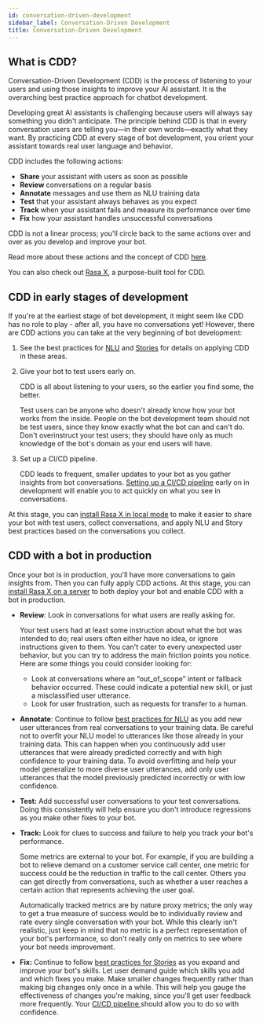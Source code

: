 ```yaml
---
id: conversation-driven-development
sidebar_label: Conversation-Driven Development
title: Conversation-Driven Development
---
```


## What is CDD?

Conversation-Driven Development (CDD) is the process of listening to your users and using those insights to improve your AI assistant. It is the overarching best practice approach for chatbot development. 

Developing great AI assistants is challenging because users will always say something you didn't anticipate. The principle behind CDD is that in every conversation users are telling you—in their own words—exactly what they want. By practicing CDD at every stage of bot development, you orient your assistant towards real user language and behavior.

CDD includes the following actions:

*   **Share** your assistant with users as soon as possible
*   **Review** conversations on a regular basis
*   **Annotate** messages and use them as NLU training data
*   **Test** that your assistant always behaves as you expect
*   **Track** when your assistant fails and measure its performance over time
*   **Fix** how your assistant handles unsuccessful conversations

CDD is not a linear process; you'll circle back to the same actions over and over as you develop and improve your bot.

Read more about these actions and the concept of CDD [here](https://blog.rasa.com/conversation-driven-development-a-better-approach-to-building-ai-assistants/). 

You can also check out [Rasa X](https://rasa.com/docs/rasa-x/), a purpose-built tool for CDD. 

## CDD in early stages of development

If you're at the earliest stage of bot development, it might seem like CDD has no role to play - after all, you have no conversations yet! However, there are CDD actions you can take at the very beginning of bot development:

1. See the best practices for [NLU](generating-nlu-data) and [Stories](writing-stories) for details on applying CDD in these areas.
2. Give your bot to test users early on. 

    CDD is all about listening to your users, so the earlier you find some, the better. 

    Test users can be anyone who doesn't already know how your bot works from the inside. People on the bot development team should not be test users, since they know exactly what the bot can and can't do. Don't overinstruct your test users; they should have only as much knowledge of the bot's domain as your end users will have.

3. Set up a CI/CD pipeline.

    CDD leads to frequent, smaller updates to your bot as you gather insights from bot conversations. [Setting up a CI/CD pipeline](setting-up-ci-cd) early on in development will enable you to act quickly on what you see in conversations.


At this stage, you can [install Rasa X in local mode](https://rasa.com/docs/rasa-x/installation-and-setup/install/local-mode/) to make it easier to share your bot with test users, collect conversations, and apply NLU and Story best practices based on the conversations you collect.


## CDD with a bot in production 

Once your bot is in production, you'll have more conversations to gain insights from. Then you can fully apply CDD actions. 
At this stage, you can [install Rasa X on a server](https://rasa.com/docs/rasa-x/installation-and-setup/install/helm-chart/) 
to both deploy your bot and enable CDD with a bot in production.

*   **Review**: Look in conversations for what users are really asking for.

    Your test users had at least some instruction about what the bot was intended to do; real users often either have no idea, or ignore instructions given to them. You can't cater to every unexpected user behavior, but you can try to address the main friction points you notice. Here are some things you could consider looking for:

    *   Look at conversations where an “out_of_scope” intent or fallback behavior occurred. These could indicate a potential new skill, or just a misclassified user utterance.
    *   Look for user frustration, such as requests for transfer to a human.

*   **Annotate**: Continue to follow [best practices for NLU](generating-nlu-data) as you add new user utterances from real conversations to your training data. Be careful not to overfit your NLU model to utterances like those already in your training data. This can happen when you continuously add user utterances that were already predicted correctly and with high confidence to your training data.  To avoid overfitting and help your model generalize to more diverse user utterances, add only user utterances that the model previously predicted incorrectly or with low confidence. 

*   **Test:** Add successful user conversations to your test conversations. Doing this consistently will help ensure you don't introduce regressions as you make other fixes to your bot. 

*   **Track:** Look for clues to success and failure to help you track your bot's performance.

    Some metrics are external to your bot. For example, if you are building a bot to relieve demand on a customer service call center, one metric for success could be the reduction in traffic to the call center. Others you can get directly from conversations, such as whether a user reaches a certain action that represents achieving the user goal.

    Automatically tracked metrics are by nature proxy metrics; the only way to get a true measure of success would be to individually review and rate every single conversation with your bot. While this clearly isn't realistic, just keep in mind that no metric is a perfect representation of your bot's performance, so don't really only on metrics to see where your bot needs improvement.

*   **Fix:** Continue to follow [best practices for Stories](writing-stories) as you expand and improve your bot's skills. Let user demand guide which skills you add and which fixes you make. Make smaller changes frequently rather than making big changes only once in a while. This will help you gauge the effectiveness of changes you're making, since you'll get user feedback more frequently. Your [CI/CD pipeline ](http://c) should allow you to do so with confidence.
